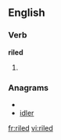 
==English==

===Verb===
'''riled'''

# {{past of|[[rile]]}}

===Anagrams===
* {{alphagram|deilr}}
* [[idler#English|idler]]

[[fr:riled]]
[[vi:riled]]